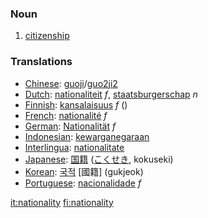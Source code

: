 === Noun ===
# [[citizenship]]

=== Translations ===
*[[Chinese]]: [[guoji]]/[[guo2ji2]]
*[[Dutch]]: [[nationaliteit]] ''f'', [[staatsburgerschap]] ''n''
*[[Finnish]]: [[kansalaisuus]] ''f'' ({{:fi:kansalaisuus}})
*[[French]]: [[nationalité]] ''f''
*[[German]]: [[Nationalität]] ''f''
*[[Indonesian]]: [[kewarganegaraan]]
*[[Interlingua]]: [[nationalitate]]
*[[Japanese]]: [[国籍]] ([[こくせき]], kokuseki)
*[[Korean]]: [[국적]] [國籍] (gukjeok)
*[[Portuguese]]: [[nacionalidade]] ''f''

[[it:nationality]]
[[fi:nationality]]